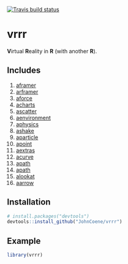 [![Travis build status](https://travis-ci.org/JohnCoene/vrrr.svg?branch=master)](https://travis-ci.org/JohnCoene/vrrr)

# vrrr

**V**irtual **R**eality in **R** (with another **R**).

## Includes

1. [aframer](https://aframer.john-coene.com)
2. [arframer](https://arframer.john-coene.com)
3. [aforce](https://aforce.john-coene.com)
4. [acharts](https://acharts.john-coene.com)
5. [ascatter](https://ascatter.john-coene.com)
6. [aenvironment](https://aenvironment.john-coene.com)
7. [aphysics](https://aphysics.john-coene.com)
8. [ashake](https://ashake.john-coene.com)
9. [aparticle](https://aparticle.john-coene.com)
10. [apoint](https://apoint.john-coene.com)
11. [aextras](https://aextras.john-coene.com)
12. [acurve](https://acurve.john-coene.com)
13. [apath](https://apath.john-coene.com)
14. [apath](https://acubemap.john-coene.com)
14. [alookat](https://github.com/JohnCoene/alookat)
14. [aarrow](https://github.com/JohnCoene/aarrow)

## Installation

``` r
# install.packages("devtools")
devtools::install_github("JohnCoene/vrrr")
```
## Example

```r
library(vrrr)
```

